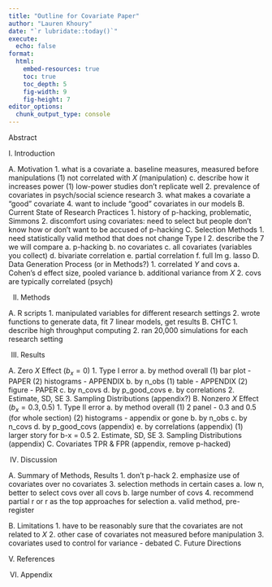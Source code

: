 ```yaml
---
title: "Outline for Covariate Paper"
author: "Lauren Khoury"
date: "`r lubridate::today()`"
execute:
  echo: false
format: 
  html: 
    embed-resources: true
    toc: true 
    toc_depth: 5
    fig-width: 9
    fig-height: 7
editor_options: 
  chunk_output_type: console
---
```


Abstract

I. Introduction

  A. Motivation
    1. what is a covariate
      a. baseline measures, measured before manipulations
        (1) not correlated with $X$ (manipulation)
      c. describe how it increases power 
        (1) low-power studies don't replicate well
    2. prevalence of covariates in psych/social science research
    3. what makes a covariate a "good" covariate
    4. want to include "good" covariates in our models 
  B. Current State of Research Practices 
    1. history of p-hacking, problematic, Simmons 
    2. discomfort using covariates: need to select but people don't know how or don't want to be accused of p-hacking
  C. Selection Methods
    1. need statistically valid method that does not change Type I 
    2. describe the 7 we will compare
      a. p-hacking
      b. no covariates
      c. all covariates (variables you collect)
      d. bivariate correlation 
      e. partial correlation
      f. full lm
      g. lasso 
  D. Data Generation Process (or in Methods?)
    1. correlated $Y$ and covs
      a. Cohen's d effect size, pooled variance
      b. additional variance from $X$
    2. covs are typically correlated (psych)

II. Methods

  A. R scripts
    1. manipulated variables for different research settings
    2. wrote functions to generate data, fit 7 linear models, get results
  B. CHTC
    1. describe high throughput computing
    2. ran 20,000 simulations for each research setting

III. Results

  A. Zero $X$ Effect ($b_x = 0$)
    1. Type I error
      a. by method overall
        (1) bar plot - PAPER
        (2) histograms - APPENDIX
      b. by n_obs
        (1) table - APPENDIX
        (2) figure - PAPER
      c. by n_covs
      d. by p_good_covs
      e. by correlations
    2. Estimate, SD, SE
    3. Sampling Distributions (appendix?)
  B. Nonzero $X$ Effect ($b_x = 0.3, 0.5$)
    1. Type II error 
      a. by method overall
        (1) 2 panel - 0.3 and 0.5 (for whole section)
        (2) histograms - appendix or gone 
      b. by n_obs
      c. by n_covs
      d. by p_good_covs (appendix)
      e. by correlations (appendix)
        (1) larger story for b-x = 0.5
    2. Estimate, SD, SE
    3. Sampling Distributions (appendix)
  C. Covariates TPR & FPR (appendix, remove p-hacked)

IV. Discussion

  A. Summary of Methods, Results
    1. don't p-hack
    2. emphasize use of covariates over no covariates
    3. selection methods in certain cases
      a. low n, better to select covs over all covs
      b. large number of covs
    4. recommend partial r or r as the top approaches for selection
      a. valid method, pre-register 
    
  B. Limitations
    1. have to be reasonably sure that the covariates are not related to $X$
    2. other case of covariates not measured before manipulation
    3. covariates used to control for variance - debated
  C. Future Directions

V. References

VI. Appendix 

















